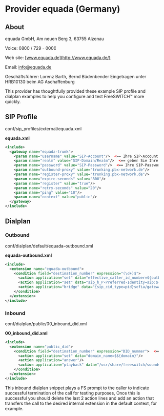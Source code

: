
# Provider equada (Germany) 

 

## About

equada GmbH, Am neuen Berg 3, 63755 Alzenau

Voice: 0800 / 729 - 0000 

Web site: [www.equada.de](http://www.equada.de/)

Email: [info@equada.de](mailto:info@equada.de)

Geschäftsführer: Lorenz Barth, Bernd Büdenbender Eingetragen unter HRB10130 beim AG Aschaffenburg

This provider has thoughtfully provided these example SIP profile and dialplan examples to help you configure and test FreeSWITCH™ more quickly.

## SIP Profile

conf/sip\_profiles/external/equada.xml

**equada.xml**

```xml
<include>
  <gateway name="equada-trunk">
    <param name="username" value="SIP-Account"/>  <== Ihre SIP-Account hier liegt
    <param name="realm" value="SIP-Domain/Realm"/>  <== geben Sie Ihre SIP-Domäne
    <param name="password" value="SIP-Password"/>  <== Ihre SIP-Passwort hier liegt
    <param name="outbound-proxy" value="trunking.pbx-network.de"/>
    <param name="register-proxy" value="trunking.pbx-network.de"/>
    <param name="expire-seconds" value="800"/>
    <param name="register" value="true"/>
    <param name="retry-seconds" value="20"/>
    <param name="ping" value="10"/>
    <param name="context" value="public"/>
  </gateway>
</include>
```

## Dialplan

### Outbound

conf/dialplan/default/equada-outbound.xml

**equada-outbound.xml**

```xml
<include>
  <extension name="equada-outbound">
    <condition field="destination_number" expression="(\d+)$">
      <action application="set" data="effective_caller_id_number=${outbound_caller_id_number}"/>
      <action application="set" data="sip_h_P-Preferred-Identity=sip:${outbound_caller_id_number}@pbx-network.de"/>
      <action application="bridge" data="{sip_cid_type=pid}sofia/gateway/equada-trunk/$1"/>
    </condition>
  </extension>
</include>
```

### Inbound

conf/dialplan/public/00\_inbound\_did.xml

**00\_inbound\_did.xml**

```xml
<include>
  <extension name="public_did">
    <condition field="destination_number" expression="DID_nummer">  <== geben Sie Ihre Zielnummer hier
      <action application="set" data="domain_name=$${domain}"/>
      <action application="answer"/>
      <action application="playback" data="/usr/share/freeswitch/sounds/en/us/callie/misc/48000/misc-your_call_has_been_terminated.wav"/>
    </condition>
  </extension>
</include>
```

This inbound dialplan snippet plays a FS prompt to the caller to indicate successful termination of the call for testing purposes, Once this is successful you should delete the last 2 action lines and add an action that transfers the call to the desired internal extension in the default context, for example.


